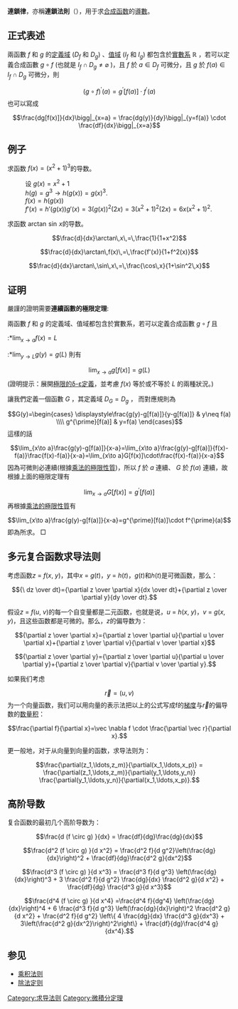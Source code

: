 {{NoteTA
|G1 = Math
|T=zh-tw:連鎖律;zh-cn:链式法則;
}}
{{微积分学}}
'''連鎖律'''，亦稱'''連鎖法則'''（{{lang-en|Chain rule}}），用于求[[复合函数|合成函数]]的[[导数|導數]]。

== 正式表述 ==
兩函數 <math>f</math> 和 <math>g</math> 的[[定义域|定義域]] (<math>D_f</math> 和 <math>D_g</math>) 、[[值域|值域]] (<math>I_f</math> 和 <math>I_g</math>) 都包含於[[实数|實數系]] <math>\mathbb{R}</math> ，若可以定義合成函數 <math>g \circ f</math> (也就是 <math>I_f \cap D_g \neq \varnothing </math> )，且 <math>f</math> 於 <math>a\in D_f</math> 可微分，且 <math>g</math> 於 <math>f(a)\in I_f \cap D_g </math> 可微分，則
:<math>{(g \circ f)}^{\prime}(a) = g^{\prime}[f(a)] \cdot f^{\prime}(a)</math>
也可以寫成
:<math>\frac{dg[f(x)]}{dx}\bigg|_{x=a} = \frac{dg(y)}{dy}\bigg|_{y=f(a)} \cdot \frac{df}{dx}\bigg|_{x=a} </math>

== 例子 ==

求函数 <math>f(x) = (x^2 + 1)^3</math>的导数。

:设 <math>g(x) = x^2 + 1</math>
:<math>h(g) = g^3 \to h(g(x)) = g(x)^3.</math>
:<math>f(x) = h(g(x)) </math>
:<math>f'(x)=h'(g(x))g'(x)=3(g(x))^2(2x)=3(x^2+1)^2(2x)=6x(x^2+1)^2. </math>

求函数 <math>\arctan\,\sin\, x</math>的导数。

:<math>\frac{d}{dx}\arctan\,x\,=\,\frac{1}{1+x^2}</math>
:<math>\frac{d}{dx}\arctan\,f(x)\,=\,\frac{f'(x)}{1+f^2(x)}</math>
:<math>\frac{d}{dx}\arctan\,\sin\,x\,=\,\frac{\cos\,x}{1+\sin^2\,x}</math>

== 证明 ==
嚴謹的證明需要'''連續函數的極限定理''':

兩函數 <math>f</math> 和 <math>g</math> 的定義域、值域都包含於實數系，若可以定義合成函數 <math>g \circ f</math> 且
:*<math>\lim_{x\to a}f(x)=L</math>
:*<math>\lim_{y\to L}g(y)=g(L)</math>
則有
:<math>\lim_{x\to a}g[f(x)]=g(L)</math>
(證明提示：展開[[函數極限#自變量趨於有限值時函數的極限|極限的δ-ε定義]]，並考慮 <math>f(x)</math> 等於或不等於 <math>L</math> 的兩種狀況。)

讓我們定義一個函數 <math>G</math> ，其定義域 <math>D_G = D_g </math> ， 而對應規則為
:<math>G(y)=\begin{cases}
\displaystyle\frac{g(y)-g[f(a)]}{y-g[f(a)]} & y\neq f(a) \\\\
 g^{\prime}[f(a)] & y=f(a)  
\end{cases}</math>
這樣的話
:<math>\lim_{x\to a}\frac{g(y)-g[f(a)]}{x-a}=\lim_{x\to a}\frac{g(y)-g[f(a)]}{f(x)-f(a)}\frac{f(x)-f(a)}{x-a}=\lim_{x\to a}G[f(x)]\cdot\frac{f(x)-f(a)}{x-a}</math>
因為可微則必連續(根據[[极限_(数学)#性质|乘法的極限性質]])，所以 <math>f</math> 於 <math>a</math> 連續、 <math>G</math> 於 <math>f(a)</math> 連續，故根據上面的極限定理有
:<math>\lim_{x\to a}G[f(x)]=g^{\prime}[f(a)]</math>
再根據[[极限_(数学)#性质|乘法的極限性質]]有
:<math>\lim_{x\to a}\frac{g(y)-g[f(a)]}{x-a}=g^{\prime}[f(a)]\cdot f^{\prime}(a)</math>
即為所求。 <math>\Box</math>

== 多元复合函数求导法则 ==
考虑函数''z'' = ''f''(''x'', ''y'')，其中''x'' = ''g''(''t'')，''y'' = ''h''(''t'')，''g''(''t'')和''h''(''t'')是可微函数，那么：
:<math>{\ dz \over dt}={\partial z \over \partial x}{dx \over dt}+{\partial z \over \partial y}{dy \over dt}.</math> 

假设''z'' = ''f''(''u'', ''v'')的每一个自变量都是二元函数，也就是说，''u'' = ''h''(''x'', ''y'')，''v'' = ''g''(''x'', ''y'')，且这些函数都是可微的。那么，''z''的偏导数为：
:<math>{\partial z \over \partial x}={\partial z \over \partial u}{\partial u \over \partial x}+{\partial z \over \partial v}{\partial v \over \partial x}</math>

:<math>{\partial z \over \partial y}={\partial z \over \partial u}{\partial u \over \partial y}+{\partial z \over \partial v}{\partial v \over \partial y}.</math>

如果我们考虑
:<math>\vec r = (u,v)</math> 
为一个向量函数，我们可以用向量的表示法把以上的公式写成f的[[梯度|梯度]]与<math>\vec r</math>的偏导数的[[数量积|数量积]]：
:<math>\frac{\partial f}{\partial x}=\vec \nabla f \cdot \frac{\partial \vec r}{\partial x}.</math>

更一般地，对于从向量到向量的函数，求导法则为：
:<math>\frac{\partial(z_1,\ldots,z_m)}{\partial(x_1,\ldots,x_p)} = \frac{\partial(z_1,\ldots,z_m)}{\partial(y_1,\ldots,y_n)} \frac{\partial(y_1,\ldots,y_n)}{\partial(x_1,\ldots,x_p)}.</math>

== 高阶导数 ==
复合函数的最初几个高阶导数为：
:<math>\frac{d (f \circ g) }{dx} = \frac{df}{dg}\frac{dg}{dx}</math>
:<math>
  \frac{d^2 (f \circ g) }{d x^2}
  = \frac{d^2 f}{d g^2}\left(\frac{dg}{dx}\right)^2 
    + \frac{df}{dg}\frac{d^2 g}{dx^2}
</math>
:<math>
  \frac{d^3 (f \circ g) }{d x^3} 
  = \frac{d^3 f}{d g^3} \left(\frac{dg}{dx}\right)^3 
    + 3 \frac{d^2 f}{d g^2} \frac{dg}{dx} \frac{d^2 g}{d x^2}
    + \frac{df}{dg} \frac{d^3 g}{d x^3} 
</math>
:<math>
  \frac{d^4 (f \circ g) }{d x^4}
  =\frac{d^4 f}{dg^4} \left(\frac{dg}{dx}\right)^4 
    + 6 \frac{d^3 f}{d g^3} \left(\frac{dg}{dx}\right)^2 \frac{d^2 g}{d x^2} 
    + \frac{d^2 f}{d g^2} \left\{ 4 \frac{dg}{dx} \frac{d^3 g}{dx^3} + 3\left(\frac{d^2 g}{dx^2}\right)^2\right\}
      
    + \frac{df}{dg}\frac{d^4 g}{dx^4}.
</math>

== 参见 ==
* [[乘积法则|乘积法则]]
* [[除法定则|除法定则]]

[[Category:求导法则|Category:求导法则]]
[[Category:微積分定理|Category:微積分定理]]